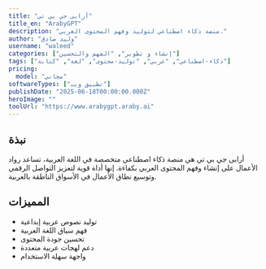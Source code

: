 ```yaml
---
title: "أرابى جي بي تي"
title_en: "ArabyGPT"
description: "منصة ذكاء اصطناعي لتوليد وفهم المحتوى العربي."
author: "وليد صادق"
username: "waleed"
categories: ["إنشاء و تطوير", "الفهم والتحسين"]
tags: ["ذكاء-اصطناعي", "عربي", "توليد-محتوى", "لغة", "كتابة"]
pricing:
  model: "مجاني"
softwareTypes: ["تطبيق ويب"]
publishDate: "2025-06-18T00:00:00.000Z"
heroImage: ""
toolUrl: "https://www.arabygpt.araby.ai"
---
```

## نبذة
أرابى جي بي تي هي منصة ذكاء اصطناعي متخصصة في اللغة العربية، تساعد رواد الأعمال على إنشاء وفهم المحتوى العربي بكفاءة. إنها أداة قوية لتعزيز التواصل الرقمي وتوسيع نطاق الأعمال في الأسواق الناطقة بالعربية.

## المميزات
- توليد نصوص عربية إبداعية
- فهم سياق اللغة العربية
- تحسين جودة المحتوى
- دعم لهجات عربية متعددة
- واجهة سهلة الاستخدام
